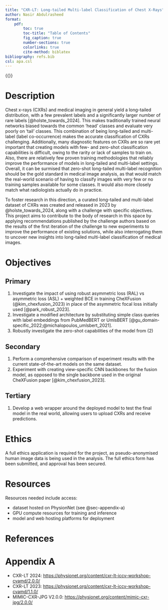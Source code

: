 ```yaml
---
title: "CXR-LT: Long-tailed Multi-label Classification of Chest X-Rays"
author: Nasir Abdulrasheed
format:
    pdf:
        toc: true
        toc-title: "Table of Contents"
        fig_caption: true
        number-sections: true
        colorlinks: true
        cite-method: biblatex
bibliography: refs.bib
csl: apa.csl
---
```


{{<pagebreak>}}

# Description
Chest x-rays (CXRs) and medical imaging in general yield a long-tailed distribution, with a few prevalent labels and a significantly larger number of rare labels [@holste_towards_2024]. This makes traditionally trained neural networks biased towards the common 'head' classes and evaluate very poorly on 'tail' classes. This combination of being long-tailed and multi-label (label co-occurrence) makes the accurate classification of CXRs challenging. Additionally, many diagnostic features on CXRs are so rare yet important that creating models with few- and zero-shot classification capabilities is difficult, owing to the rarity or lack of samples to train on. Also, there are relatively few proven training methodologies that reliably improve the performance of models in long-tailed and multi-label settings. Overall, it can be surmised that zero-shot long-tailed multi-label recognition should be the gold standard in medical image analysis, as that would match the real-world scenario of having to classify images with very few or no training samples available for some classes. It would also more closely match what radiologists actually do in practice.

To foster research in this direction, a curated long-tailed and multi-label dataset of CXRs was created and released in 2023 by @holste_towards_2024, along with a challenge with specific objectives. This project aims to contribute to the body of research in this space by applying recommendations published by the challenge authors based on the results of the first iteration of the challenge to new experiments to improve the performance of existing solutions, while also interrogating them to uncover new insights into long-tailed multi-label classification of medical images.

# Objectives
## Primary
1. Investigate the impact of using robust asymmetric loss (RAL) vs asymmetric loss (ASL) + weighted BCE in training CheXFusion (@kim_chexfusion_2023) in place of the asymmetric focal loss initially used [@park_robust_2023].
2. Investigate a modified architecture by substituting simple class queries with label embeddings from PubMedBERT or UmlsBERT [@gu_domain-specific_2022;@michalopoulos_umlsbert_2021].
3. Robustly investigate the zero-shot capabilities of the model from (2)

## Secondary
1. Perform a comprehensive comparison of experiment results with the current state-of-the-art models on the same dataset.
2. Experiment with creating view-specific CNN backbones for the fusion model, as opposed to the single backbone used in the original CheXFusion paper [@kim_chexfusion_2023].

## Tertiary
1. Develop a web wrapper around the deployed model to test the final model in the real world, allowing users to upload CXRs and receive predictions.

# Ethics
A full ethics application is required for the project, as pseudo-anonymised human image data is being used in the analysis. The full ethics form has been submitted, and approval has been secured.

# Resources
Resources needed include access:

- dataset hosted on PhysionNet (see @sec-appendix-a)
- GPU compute resources for training and inference
- model and web hosting platforms for deployment

# References
::: {#refs}
:::

# Appendix A {#sec-appendix-a}
- CXR-LT 2024: [https://physionet.org/content/cxr-lt-iccv-workshop-cvamd/2.0.0/](https://physionet.org/content/cxr-lt-iccv-workshop-cvamd/2.0.0/)
- CXR-LT 2023: [https://physionet.org/content/cxr-lt-iccv-workshop-cvamd/1.1.0/](https://physionet.org/content/cxr-lt-iccv-workshop-cvamd/1.1.0/)
- MIMIC-CXR-JPG V2.0.0: [https://physionet.org/content/mimic-cxr-jpg/2.0.0/](https://physionet.org/content/mimic-cxr-jpg/2.0.0/)
